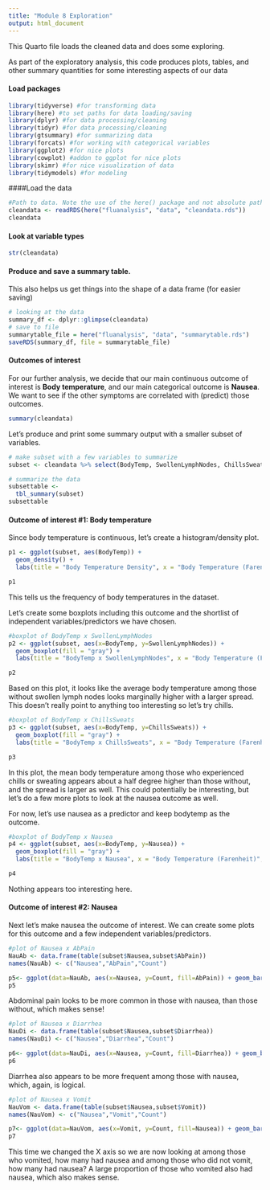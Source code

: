 ```yaml
---
title: "Module 8 Exploration"
output: html_document
---
```


This Quarto file loads the cleaned data and does some exploring.

As part of the exploratory analysis, this code produces plots, tables, and other summary quantities for some interesting aspects of our data

#### Load packages

```r
library(tidyverse) #for transforming data
library(here) #to set paths for data loading/saving
library(dplyr) #for data processing/cleaning
library(tidyr) #for data processing/cleaning
library(gtsummary) #for summarizing data
library(forcats) #for working with categorical variables
library(ggplot2) #for nice plots
library(cowplot) #addon to ggplot for nice plots
library(skimr) #for nice visualization of data 
library(tidymodels) #for modeling

```

####Load the data

```r
#Path to data. Note the use of the here() package and not absolute paths
cleandata <- readRDS(here("fluanalysis", "data", "cleandata.rds"))
cleandata
```
#### Look at variable types
```r
str(cleandata)
```

#### Produce and save a summary table.

This also helps us get things into the shape of a data frame (for easier saving)

```r
# looking at the data
summary_df <- dplyr::glimpse(cleandata)
# save to file
summarytable_file = here("fluanalysis", "data", "summarytable.rds")
saveRDS(summary_df, file = summarytable_file)
```

#### Outcomes of interest

For our further analysis, we decide that our main continuous outcome of interest is **Body temperature**, and our main categorical outcome is **Nausea**. We want to see if the other symptoms are correlated with (predict) those outcomes.

```r
summary(cleandata)
```

Let's produce and print some summary output with a smaller subset of variables. 

```r
# make subset with a few variables to summarize
subset <- cleandata %>% select(BodyTemp, SwollenLymphNodes, ChillsSweats, AbPain, Diarrhea, Nausea, Vomit)

# summarize the data
subsettable <- 
  tbl_summary(subset)
subsettable
```

#### Outcome of interest #1: Body temperature

Since body temperature is continuous, let's create a histogram/density plot.

```r
p1 <- ggplot(subset, aes(BodyTemp)) + 
  geom_density() + 
  labs(title = "Body Temperature Density", x = "Body Temperature (Farenheit)", y = "Density") + scale_fill_discrete(labels=c('No', 'Yes')) + theme_classic()

p1
```
This tells us the frequency of body temperatures in the dataset. 

Let's create some boxplots including this outcome and the shortlist of independent variables/predictors we have chosen.

```r
#boxplot of BodyTemp x SwollenLymphNodes
p2 <- ggplot(subset, aes(x=BodyTemp, y=SwollenLymphNodes)) + 
  geom_boxplot(fill = "gray") +
  labs(title = "BodyTemp x SwollenLymphNodes", x = "Body Temperature (Farenheit)", y = "Swollen Lymph Nodes") + scale_fill_discrete(labels=c('No', 'Yes')) + theme_classic()

p2
```
Based on this plot, it looks like the average body temperature among those without swollen lymph nodes looks marginally higher with a larger spread. This doesn't really point to anything too interesting so let's try chills. 

```r
#boxplot of BodyTemp x ChillsSweats
p3 <- ggplot(subset, aes(x=BodyTemp, y=ChillsSweats)) + 
  geom_boxplot(fill = "gray") +
  labs(title = "BodyTemp x ChillsSweats", x = "Body Temperature (Farenheit)", y = "Experienced Chills or Sweats") + scale_fill_discrete(labels=c('No', 'Yes')) + theme_classic()

p3
```
In this plot, the mean body temperature among those who experienced chills or sweating appears about a half degree higher than those without, and the spread is larger as well. This could potentially be interesting, but let's do a few more plots to look at the nausea outcome as well. 

For now, let's use nausea as a predictor and keep bodytemp as the outcome. 

```r
#boxplot of BodyTemp x Nausea
p4 <- ggplot(subset, aes(x=BodyTemp, y=Nausea)) + 
  geom_boxplot(fill = "gray") +
  labs(title = "BodyTemp x Nausea", x = "Body Temperature (Farenheit)", y = "Nausea") + scale_fill_discrete(labels=c('No', 'Yes')) + theme_classic()

p4
```
Nothing appears too interesting here. 

####  Outcome of interest #2: Nausea

Next let's make nausea the outcome of interest. We can create some plots for this outcome and a few independent variables/predictors.

```r
#plot of Nausea x AbPain
NauAb <- data.frame(table(subset$Nausea,subset$AbPain))
names(NauAb) <- c("Nausea","AbPain","Count")

p5<- ggplot(data=NauAb, aes(x=Nausea, y=Count, fill=AbPain)) + geom_bar(stat="identity")
p5
```
Abdominal pain looks to be more common in those with nausea, than those without, which makes sense!

```r
#plot of Nausea x Diarrhea
NauDi <- data.frame(table(subset$Nausea,subset$Diarrhea))
names(NauDi) <- c("Nausea","Diarrhea","Count")

p6<- ggplot(data=NauDi, aes(x=Nausea, y=Count, fill=Diarrhea)) + geom_bar(stat="identity")
p6
```
Diarrhea also appears to be more frequent among those with nausea, which, again, is logical. 

```r
#plot of Nausea x Vomit
NauVom <- data.frame(table(subset$Nausea,subset$Vomit))
names(NauVom) <- c("Nausea","Vomit","Count")

p7<- ggplot(data=NauVom, aes(x=Vomit, y=Count, fill=Nausea)) + geom_bar(stat="identity")
p7
```
This time we changed the X axis so we are now looking at among those who vomited, how many had nausea and among those who did not vomit, how many had nausea? A large proportion of those who vomited also had nausea, which also makes sense. 






